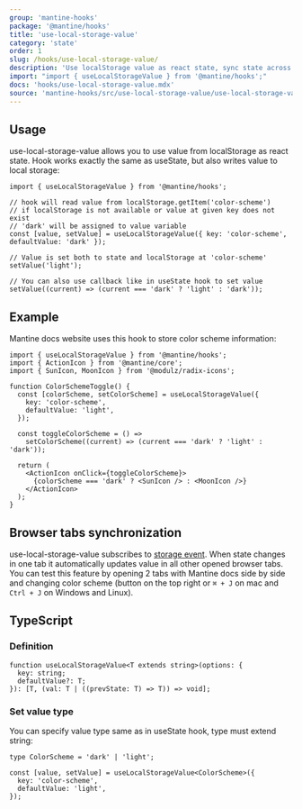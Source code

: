 ```yaml
---
group: 'mantine-hooks'
package: '@mantine/hooks'
title: 'use-local-storage-value'
category: 'state'
order: 1
slug: /hooks/use-local-storage-value/
description: 'Use localStorage value as react state, sync state across opened tabs'
import: "import { useLocalStorageValue } from '@mantine/hooks';"
docs: 'hooks/use-local-storage-value.mdx'
source: 'mantine-hooks/src/use-local-storage-value/use-local-storage-value.ts'
---
```


## Usage

use-local-storage-value allows you to use value from localStorage as react state.
Hook works exactly the same as useState, but also writes value to local storage:

```tsx
import { useLocalStorageValue } from '@mantine/hooks';

// hook will read value from localStorage.getItem('color-scheme')
// if localStorage is not available or value at given key does not exist
// 'dark' will be assigned to value variable
const [value, setValue] = useLocalStorageValue({ key: 'color-scheme', defaultValue: 'dark' });

// Value is set both to state and localStorage at 'color-scheme'
setValue('light');

// You can also use callback like in useState hook to set value
setValue((current) => (current === 'dark' ? 'light' : 'dark'));
```

## Example

Mantine docs website uses this hook to store color scheme information:

```tsx
import { useLocalStorageValue } from '@mantine/hooks';
import { ActionIcon } from '@mantine/core';
import { SunIcon, MoonIcon } from '@modulz/radix-icons';

function ColorSchemeToggle() {
  const [colorScheme, setColorScheme] = useLocalStorageValue({
    key: 'color-scheme',
    defaultValue: 'light',
  });

  const toggleColorScheme = () =>
    setColorScheme((current) => (current === 'dark' ? 'light' : 'dark'));

  return (
    <ActionIcon onClick={toggleColorScheme}>
      {colorScheme === 'dark' ? <SunIcon /> : <MoonIcon />}
    </ActionIcon>
  );
}
```

## Browser tabs synchronization

use-local-storage-value subscribes to [storage event](https://developer.mozilla.org/en-US/docs/Web/API/Window/storage_event).
When state changes in one tab it automatically updates value in all other opened browser tabs.
You can test this feature by opening 2 tabs with Mantine docs side by side and changing color scheme
(button on the top right or `⌘ + J` on mac and `Ctrl + J` on Windows and Linux).

## TypeScript

### Definition

```tsx
function useLocalStorageValue<T extends string>(options: {
  key: string;
  defaultValue?: T;
}): [T, (val: T | ((prevState: T) => T)) => void];
```

### Set value type

You can specify value type same as in useState hook, type must extend string:

```tsx
type ColorScheme = 'dark' | 'light';

const [value, setValue] = useLocalStorageValue<ColorScheme>({
  key: 'color-scheme',
  defaultValue: 'light',
});
```

